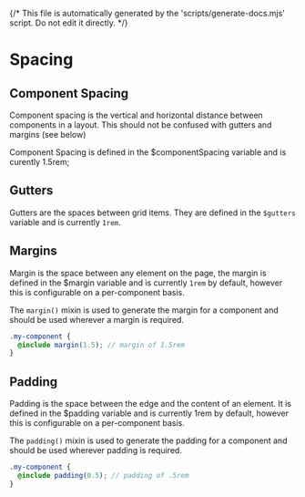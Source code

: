 {/* This file is automatically generated by the 'scripts/generate-docs.mjs' script. Do not edit it directly. */}

<Meta title="Design Guidelines/Spacing" />

# Spacing

## Component Spacing

Component spacing is the vertical and horizontal distance between components in
a layout. This should not be confused with gutters and margins (see below)

Component Spacing is defined in the $componentSpacing variable and is curently 1.5rem;

## Gutters

Gutters are the spaces between grid items. They are defined in the `$gutters` variable
and is currently `1rem`.

## Margins

Margin is the space between any element on the page, the margin is defined in the
$margin variable and is currently `1rem` by default, however this is configurable
on a per-component basis.

The `margin()` mixin is used to generate the margin for a component and should be
used wherever a margin is required.

```scss
.my-component {
  @include margin(1.5); // margin of 1.5rem
}
```

## Padding

Padding is the space between the edge and the content of an element. It is defined
in the $padding variable and is currently 1rem by default, however this is
configurable on a per-component basis.

The `padding()` mixin is used to generate the padding for a component and should
be used wherever padding is required.

```scss
.my-component {
  @include padding(0.5); // padding of .5rem
}
```


